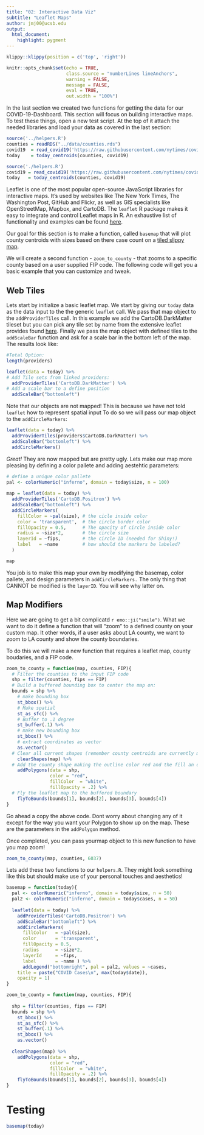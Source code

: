 ```yaml
---
title: "02: Interactive Data Viz"
subtitle: "Leaflet Maps"
author: jmj00@ucsb.edu
output: 
  html_document:
    highlight: pygment
---
```


```r
klippy::klippy(position = c('top', 'right'))
```

```r
knitr::opts_chunk$set(echo = TRUE, 
                      class.source = "numberLines lineAnchors",
                      warning = FALSE, 
                      message = FALSE,
                      eval = TRUE,
                      out.width = "100%")
```


In the last section we created two functions for getting the data for our COVID-19-Dashboard. This section will focus on building interactive maps. To test these things, open a new test script. At the top of it attach the needed libraries and load your data as covered in the last section:

```r
source('../helpers.R')
counties = readRDS("../data/counties.rds")
covid19  = read_covid19('https://raw.githubusercontent.com/nytimes/covid-19-data/master/us-counties.csv')
today    = today_centroids(counties, covid19)
```


```r
source('./helpers.R')
covid19 = read_covid19('https://raw.githubusercontent.com/nytimes/covid-19-data/master/us-counties.csv')
today   = today_centroids(counties, covid19)
```

Leaflet is one of the most popular open-source JavaScript libraries for interactive maps. It’s used by websites like The New York Times, The Washington Post,  GitHub and Flickr, as well as GIS specialists like OpenStreetMap, Mapbox, and CartoDB. The `leaflet` R package makes it easy to integrate and control Leaflet maps in R. An exhaustive list of functionality and examples can be found [here](https://rstudio.github.io/leaflet/).

Our goal for this section is to make a function, called `basemap` that will plot  county centroids with sizes based on there case count on a [tiled slippy map](https://en.wikipedia.org/wiki/Tiled_web_map).

We will create a second function - `zoom_to_county` - that zooms to a specific county based on a user supplied FIP code. The following code will get you a basic example that you can customize and tweak. 

## Web Tiles

Lets start by initialize a basic leaflet map. We start by giving our `today` data as the data input to the the generic `leaflet` call. We pass that map object to the `addProviderTiles` call. In this example we add the CartoDB.DarkMatter tileset but you can pick any tile set by name from the extensive leaflet provides found [here](https://leaflet-extras.github.io/leaflet-providers/preview/index.html). Finally we pass the map object with defined tiles to the `addScaleBar` function and ask for a scale bar in the bottom left of the map. The results look like:

```r
#Total Option:
length(providers)
```

```r
leaflet(data = today) %>%
# Add Tile sets from linked providers:
  addProviderTiles('CartoDB.DarkMatter') %>%
# Add a scale bar to a define position
  addScaleBar("bottomleft")

```

Note that our objects are not mapped! This is because we have not told `leaflet` how to represent spatial input To do so we will pass our map object to the `addCircleMarkers`:

```r
leaflet(data = today) %>%
  addProviderTiles(providers$CartoDB.DarkMatter) %>%
  addScaleBar("bottomleft") %>%
  addCircleMarkers()     
```

*Great!* They are now mapped but are pretty ugly. Lets make our map more pleasing by defining a color pallete and adding aestehtic parameters:

```r
# define a unique color pallete
pal <- colorNumeric("inferno", domain = today$size, n = 100)
  
map = leaflet(data = today) %>%
  addProviderTiles('CartoDB.Positron') %>%
  addScaleBar("bottomleft") %>%
  addCircleMarkers(
    fillColor = ~pal(size), # the cicle inside color
    color = 'transparent',  # the circle border color
    fillOpacity = 0.5,      # The opacity of circle inside color
    radius = ~size*2,       # the circle size
    layerId = ~fips,        # the circle ID (needed for Shiny!)
    label   = ~name         # how should the markers be labeled?
  )

map
```


You job is to make this map your own by modifying the basemap,  color pallete, and design parameters in `addCircleMarkers.` The only thing that CANNOT be modified is the `layerID`. You will see why latter on.

## Map Modifiers

Here we are going to get a bit complicatd `r emo::ji("smile")`. What we want to do it define a function that will "zoom" to a defined county on your custom map. It other words, if a user asks about LA county, we want to zoom to LA county and show the county boundaries.

To do this we will make a new function that requires a leaflet map, county boudaries, and a FIP code.

```r

zoom_to_county = function(map, counties, FIP){
  # Filter the counties to the input FIP code
  shp = filter(counties, fips == FIP) 
  # Build a buffered bounding box to center the map on:
  bounds = shp %>% 
    # make bounding box
    st_bbox() %>% 
    # Make spatial
    st_as_sfc() %>% 
    # Buffer to .1 degree
    st_buffer(.1) %>% 
    # make new bounding box
    st_bbox() %>% 
    # extract coordinates as vector
    as.vector()
  # Clear all current shapes (remember county centroids are currently markers!)
    clearShapes(map) %>% 
  # Add the county shape making the outline color red and the fill an opaque white
    addPolygons(data = shp,
                color = "red",
                fillColor  = "white",
                fillOpacity = .2) %>% 
  # Fly the leaflet map to the buffered boundary
    flyToBounds(bounds[1], bounds[2], bounds[3], bounds[4])
}

```


Go ahead a copy the above code. Dont worry about changing any of it except for the way you want your Polygon to show up on the map. These are the parameters in the `addPolygon` method. 

Once completed, you can pass yourmap object to this new function to have you map zoom!

```r
zoom_to_county(map, counties, 6037)
```

Lets add these two functions to our `helpers.R`. They might look something like this but should make use of 
your personal touches and aesthetics!

```r

basemap = function(today){
  pal <- colorNumeric("inferno", domain = today$size, n = 50)
  pal2 <- colorNumeric("inferno", domain = today$cases, n = 50)
  
  leaflet(data = today) %>%
    addProviderTiles('CartoDB.Positron') %>%
    addScaleBar("bottomleft") %>%
    addCircleMarkers(
      fillColor   = ~pal(size), 
      color       = 'transparent', 
      fillOpacity = 0.5,
      radius      = ~size*2,
      layerId     = ~fips,
      label       = ~name ) %>% 
      addLegend("bottomright", pal = pal2, values = ~cases,
    title = paste("COVID Cases\n", max(today$date)),
    opacity = 1)
}

zoom_to_county = function(map, counties, FIP){
  
  shp = filter(counties, fips == FIP) 
  bounds = shp %>% 
    st_bbox() %>% 
    st_as_sfc() %>% 
    st_buffer(.1) %>% 
    st_bbox() %>% 
    as.vector()
  
  clearShapes(map) %>% 
    addPolygons(data = shp,
                color = "red", 
                fillColor  = "white", 
                fillOpacity = .2) %>% 
    flyToBounds(bounds[1], bounds[2], bounds[3], bounds[4])
}
```

# Testing 

```r
basemap(today)
```

